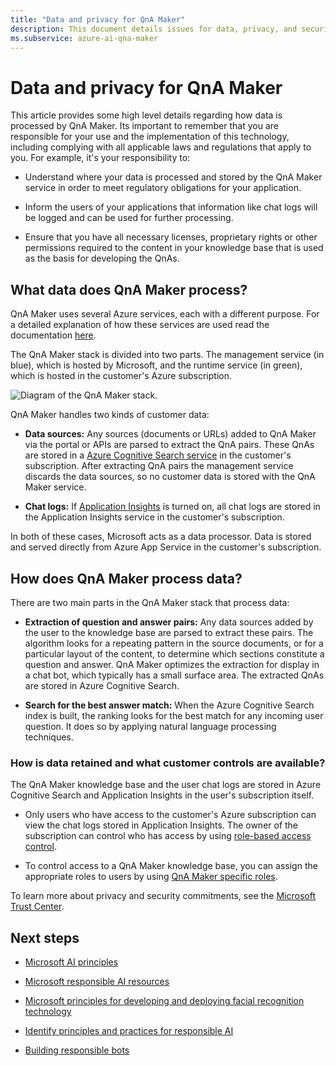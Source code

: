 ```yaml
---
title: "Data and privacy for QnA Maker"
description: This document details issues for data, privacy, and security for QnA Maker.
ms.subservice: azure-ai-qna-maker
---
```


# Data and privacy for QnA Maker


<NonEnglishTranslation />

This article provides some high level details regarding how data is processed by QnA Maker. Its important to remember that you are responsible for your use and the implementation of this technology, including complying with all applicable laws and regulations that apply to you. For example, it's your responsibility to:

- Understand where your data is processed and stored by the QnA Maker service in order to meet regulatory obligations 
 for your application.

- Inform the users of your applications that information like chat logs
    will be logged and can be used for further processing.

- Ensure that you have all necessary licenses, proprietary rights or other permissions required to the content in your knowledge base that is used as the basis for developing the QnAs.

## What data does QnA Maker process?

QnA Maker uses several Azure services, each with a different purpose. For a detailed explanation of how these services are used read the documentation [here](https://aka.ms/qnamaker-azure-resources).

The QnA Maker stack is divided into two parts. The management service
(in blue), which is hosted by Microsoft, and the runtime service
(in green), which is hosted in the customer's Azure subscription.

![Diagram of the QnA Maker stack.](media/qnamaker-data-process.png)

QnA Maker handles two kinds of customer data:

- **Data sources:** Any sources (documents or URLs) added to QnA Maker via the portal or APIs are parsed to extract the QnA pairs. These QnAs are stored in a [Azure Cognitive Search service](https://azure.microsoft.com/services/search/) in the customer's subscription. After extracting QnA pairs the management service discards the data sources, so no customer data is stored with the QnA Maker service. 

- **Chat logs:** If [Application Insights](/azure/azure-monitor/app/app-insights-overview) is turned on, all chat logs are stored in the Application Insights service in the customer's subscription.

In both of these cases, Microsoft acts as a data processor. Data is stored and served directly from Azure App Service in the customer's subscription.

## How does QnA Maker process data?

There are two main parts in the QnA Maker stack that process data:

-   **Extraction of question and answer pairs:** Any data sources added by
    the user to the knowledge base are parsed to extract these pairs. The algorithm looks for a repeating pattern in the source documents, or for a particular layout of the content, to
    determine which sections constitute a question and answer. QnA Maker optimizes the extraction for display in a chat bot, which typically has a small surface area.
    The extracted QnAs are stored in Azure Cognitive Search.

-   **Search for the best answer match:** When the Azure Cognitive Search
    index is built, the ranking looks for the best match for any incoming user question. It does so by applying natural language processing techniques.

### How is data retained and what customer controls are available?

The QnA Maker knowledge base and the user chat logs are stored in Azure Cognitive Search and Application Insights in the user's subscription itself.

-   Only users who have access to the customer's Azure subscription can view the chat logs stored in Application Insights. The owner of the subscription can control who has access by using [role-based access control](/azure/role-based-access-control/overview).

-   To control access to a QnA Maker knowledge base, you can assign the appropriate roles to users by using [QnA Maker specific roles](/azure/ai-services/qnamaker/concepts/role-based-access-control).

To learn more about privacy and security commitments, see the [Microsoft Trust Center](https://www.microsoft.com/TrustCenter/CloudServices/Azure/default.aspx).

## Next steps

* [Microsoft AI principles](https://www.microsoft.com/ai/responsible-ai)

* [Microsoft responsible AI resources](https://www.microsoft.com/ai/responsible-ai-resources)

* [Microsoft principles for developing and deploying facial recognition technology](https://blogs.microsoft.com/wp-content/uploads/prod/sites/5/2018/12/MSFT-Principles-on-Facial-Recognition.pdf)

* [Identify principles and practices for responsible AI](/training/paths/responsible-ai-business-principles/)

* [Building responsible bots](https://www.microsoft.com/research/uploads/prod/2018/11/Bot_Guidelines_Nov_2018.pdf)

